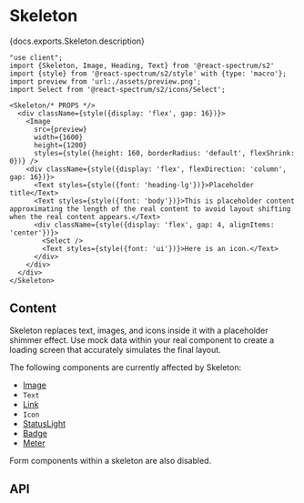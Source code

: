 


# Skeleton

<PageDescription>{docs.exports.Skeleton.description}</PageDescription>

```tsx render docs={docs.exports.Skeleton} links={docs.links} props={['isLoading']} initialProps={{isLoading: true}}
"use client";
import {Skeleton, Image, Heading, Text} from '@react-spectrum/s2'
import {style} from '@react-spectrum/s2/style' with {type: 'macro'};
import preview from 'url:./assets/preview.png';
import Select from '@react-spectrum/s2/icons/Select';

<Skeleton/* PROPS */>
  <div className={style({display: 'flex', gap: 16})}>
    <Image
      src={preview}
      width={1600}
      height={1200}
      styles={style({height: 160, borderRadius: 'default', flexShrink: 0})} />
    <div className={style({display: 'flex', flexDirection: 'column', gap: 16})}>
      <Text styles={style({font: 'heading-lg'})}>Placeholder title</Text>
      <Text styles={style({font: 'body'})}>This is placeholder content approximating the length of the real content to avoid layout shifting when the real content appears.</Text>
      <div className={style({display: 'flex', gap: 4, alignItems: 'center'})}>
        <Select />
        <Text styles={style({font: 'ui'})}>Here is an icon.</Text>
      </div>
    </div>
  </div>
</Skeleton>
```

## Content

Skeleton replaces text, images, and icons inside it with a placeholder shimmer effect. Use mock data within your real component to create a loading screen that accurately simulates the final layout.

The following components are currently affected by Skeleton:

* [Image](Image.html)
* `Text`
* [Link](Link.html)
* `Icon`
* [StatusLight](StatusLight.html)
* [Badge](Badge.html)
* [Meter](Meter.html)

Form components within a skeleton are also disabled.

## API

<PropTable component={docs.exports.Skeleton} links={docs.links} />
